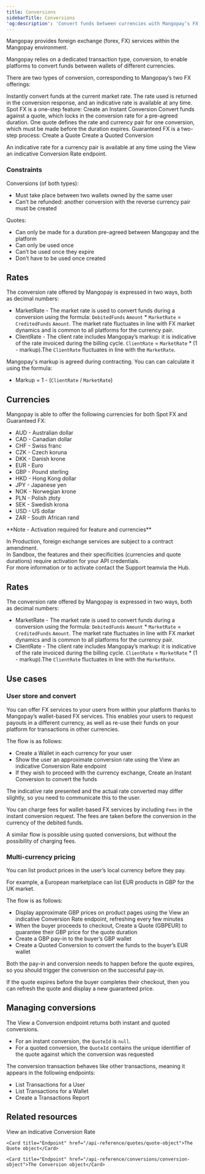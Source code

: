 ```yaml
---
title: Conversions 
sidebarTitle: Conversions
'og:description': 'Convert funds between currencies with Mangopay’s FX features, facilitating cross-border transactions for your users as well as your platform’s cashflow management.'  
---
```

  
  

Mangopay provides foreign exchange (forex, FX) services within the Mangopay environment.  

Mangopay relies on a dedicated transaction type, conversion, to enable platforms to convert funds between wallets of different currencies.  

There are two types of conversion, corresponding to Mangopay’s two FX offerings: 

<CardGroup cols={2}>  
<Card title="Instant conversion - Spot FX">  
 Instantly convert funds at the current market rate. The rate used is returned in the conversion response, and an indicative rate is available at any time.  
 Spot FX is a one-step feature:  
 Create an Instant Conversion  
</Card>  
<Card title="Quoted conversion - Guaranteed FX">  
 Convert funds against a quote, which locks in the conversion rate for a pre-agreed duration. One quote defines the rate and currency pair for one conversion, which must be made before the duration expires.  
 Guaranteed FX is a two-step process:  
 Create a Quote  
 Create a Quoted Conversion  
</Card>  
</CardGroup>  

An indicative rate for a currency pair is available at any time using the View an indicative Conversion Rate endpoint.  

### Constraints  

Conversions (of both types):  
- Must take place between two wallets owned by the same user  
- Can’t be refunded: another conversion with the reverse currency pair must be created  

Quotes:  
- Can only be made for a duration pre-agreed between Mangopay and the platform  
- Can only be used once  
- Can’t be used once they expire  
- Don’t have to be used once created  

## Rates  

The conversion rate offered by Mangopay is expressed in two ways, both as decimal numbers:  
- MarketRate - The market rate is used to convert funds during a conversion using the formula: `DebitedFunds` `Amount` * `MarketRate` = `CreditedFunds` `Amount`. The market rate fluctuates in line with FX market dynamics and is common to all platforms for the currency pair.  
- ClientRate - The client rate includes Mangopay’s markup: it is indicative of the rate invoiced during the billing cycle. `ClientRate` = `MarketRate` * (1 - markup).The `ClientRate` fluctuates in line with the `MarketRate`.  

Mangopay's markup is agreed during contracting. You can can calculate it using the formula:  
- Markup = 1 - (`ClientRate` / `MarketRate`)  

## Currencies  

Mangopay is able to offer the following currencies for both Spot FX and Guaranteed FX:  
- AUD - Australian dollar  
- CAD - Canadian dollar  
- CHF - Swiss franc  
- CZK - Czech koruna  
- DKK - Danish krone  
- EUR - Euro  
- GBP - Pound sterling  
- HKD - Hong Kong dollar  
- JPY - Japanese yen  
- NOK - Norwegian krone  
- PLN - Polish złoty  
- SEK - Swedish krona  
- USD - US dollar  
- ZAR - South African rand  

<Note>  
**Note - Activation required for feature and currencies** 
  
In Production, foreign exchange services are subject to a contract amendment.   
In Sandbox, the features and their specificities (currencies and quote durations) require activation for your API credentials.  
For more information or to activate contact the Support teamvia the Hub.  
</Note>  

## Rates  

The conversion rate offered by Mangopay is expressed in two ways, both as decimal numbers:  
- MarketRate - The market rate is used to convert funds during a conversion using the formula: `DebitedFunds` `Amount` * `MarketRate` = `CreditedFunds` `Amount`. The market rate fluctuates in line with FX market dynamics and is common to all platforms for the currency pair.  
- ClientRate - The client rate includes Mangopay’s markup: it is indicative of the rate invoiced during the billing cycle. `ClientRate` = `MarketRate` * (1 - markup).The `ClientRate` fluctuates in line with the `MarketRate`.  

## Use cases  

### User store and convert  

You can offer FX services to your users from within your platform thanks to Mangopay’s wallet-based FX services. This enables your users to request payouts in a different currency, as well as re-use their funds on your platform for transactions in other currencies.  

The flow is as follows:  
- Create a Wallet in each currency for your user  
- Show the user an approximate conversion rate using the View an indicative Conversion Rate endpoint  
- If they wish to proceed with the currency exchange, Create an Instant Conversion to convert the funds  

The indicative rate presented and the actual rate converted may differ slightly, so you need to communicate this to the user.  

You can charge fees for wallet-based FX services by including `Fees` in the instant conversion request. The fees are taken before the conversion in the currency of the debited funds.  

A similar flow is possible using quoted conversions, but without the possibility of charging fees.  

### Multi-currency pricing  

You can list product prices in the user’s local currency before they pay.  

For example, a European marketplace can list EUR products in GBP for the UK market.  

The flow is as follows:  
- Display approximate GBP prices on product pages using the View an indicative Conversion Rate endpoint, refreshing every few minutes  
- When the buyer proceeds to checkout, Create a Quote (GBPEUR) to guarantee their GBP price for the quote duration  
- Create a GBP pay-in to the buyer’s GBP wallet  
- Create a Quoted Conversion to convert the funds to the buyer’s EUR wallet  

Both the pay-in and conversion needs to happen before the quote expires, so you should trigger the conversion on the successful pay-in.  

If the quote expires before the buyer completes their checkout, then you can refresh the quote and display a new guaranteed price.  

## Managing conversions  

The View a Conversion endpoint returns both instant and quoted conversions.  
- For an instant conversion, the `QuoteId` is `null`.  
- For a quoted conversion, the `QuoteId` contains the unique identifier of the quote against which the conversion was requested  

The conversion transaction behaves like other transactions, meaning it appears in the following endpoints:  
- List Transactions for a User  
- List Transactions for a Wallet  
- Create a Transactions Report  

## Related resources  



<CardGroup cols={2}>
    <Card title="Endpoint" href="/api-reference/conversion-rates/view-conversion-rate">View an indicative Conversion Rate</Card>  

    <Card title="Endpoint" href="/api-reference/quotes/quote-object">The Quote object</Card>  

    <Card title="Endpoint" href="/api-reference/conversions/conversion-object">The Conversion object</Card>
</CardGroup>